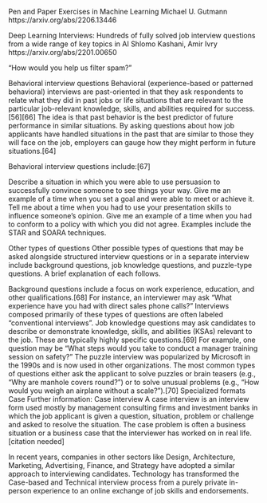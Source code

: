 

Pen and Paper Exercises in Machine Learning
Michael U. Gutmann
https://arxiv.org/abs/2206.13446


Deep Learning Interviews: Hundreds of fully solved job interview questions from a wide range of key topics in AI
Shlomo Kashani, Amir Ivry
https://arxiv.org/abs/2201.00650



"How would you help us filter spam?"

Behavioral interview questions
Behavioral (experience-based or patterned behavioral) interviews are past-oriented in that they ask respondents to relate what they did in past jobs or life situations that are relevant to the particular job-relevant knowledge, skills, and abilities required for success.[56][66] The idea is that past behavior is the best predictor of future performance in similar situations. By asking questions about how job applicants have handled situations in the past that are similar to those they will face on the job, employers can gauge how they might perform in future situations.[64]

Behavioral interview questions include:[67]

Describe a situation in which you were able to use persuasion to successfully convince someone to see things your way.
Give me an example of a time when you set a goal and were able to meet or achieve it.
Tell me about a time when you had to use your presentation skills to influence someone's opinion.
Give me an example of a time when you had to conform to a policy with which you did not agree.
Examples include the STAR and SOARA techniques.

Other types of questions
Other possible types of questions that may be asked alongside structured interview questions or in a separate interview include background questions, job knowledge questions, and puzzle-type questions. A brief explanation of each follows.

Background questions include a focus on work experience, education, and other qualifications.[68] For instance, an interviewer may ask "What experience have you had with direct sales phone calls?" Interviews composed primarily of these types of questions are often labeled "conventional interviews".
Job knowledge questions may ask candidates to describe or demonstrate knowledge, skills, and abilities (KSAs) relevant to the job. These are typically highly specific questions.[69] For example, one question may be "What steps would you take to conduct a manager training session on safety?"
The puzzle interview was popularized by Microsoft in the 1990s and is now used in other organizations. The most common types of questions either ask the applicant to solve puzzles or brain teasers (e.g., "Why are manhole covers round?") or to solve unusual problems (e.g., "How would you weigh an airplane without a scale?").[70]
Specialized formats
Case
Further information: Case interview
A case interview is an interview form used mostly by management consulting firms and investment banks in which the job applicant is given a question, situation, problem or challenge and asked to resolve the situation. The case problem is often a business situation or a business case that the interviewer has worked on in real life.[citation needed]

In recent years, companies in other sectors like Design, Architecture, Marketing, Advertising, Finance, and Strategy have adopted a similar approach to interviewing candidates. Technology has transformed the Case-based and Technical interview process from a purely private in-person experience to an online exchange of job skills and endorsements.